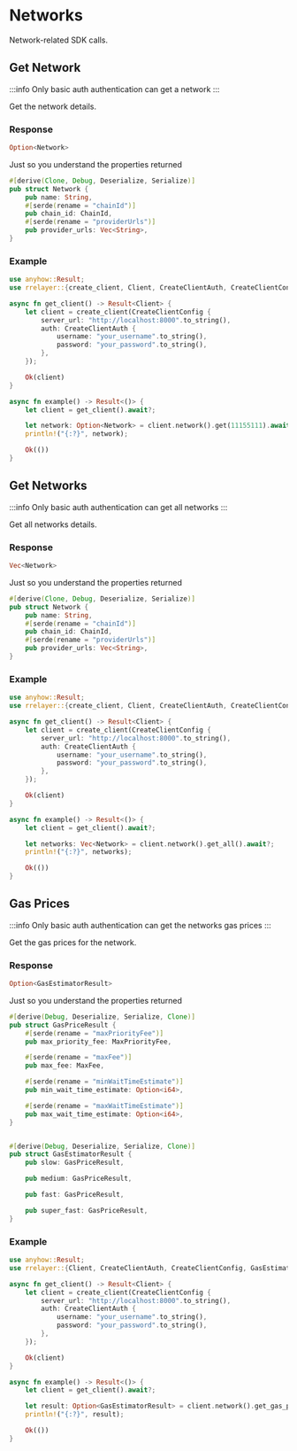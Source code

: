# Networks

Network-related SDK calls.

## Get Network

:::info
Only basic auth authentication can get a network
:::

Get the network details.

### Response

```rs
Option<Network>
```

Just so you understand the properties returned

```rs
#[derive(Clone, Debug, Deserialize, Serialize)]
pub struct Network {
    pub name: String,
    #[serde(rename = "chainId")]
    pub chain_id: ChainId,
    #[serde(rename = "providerUrls")]
    pub provider_urls: Vec<String>,
}
```

### Example

```rs
use anyhow::Result;
use rrelayer::{create_client, Client, CreateClientAuth, CreateClientConfig, Network};

async fn get_client() -> Result<Client> {
    let client = create_client(CreateClientConfig {
        server_url: "http://localhost:8000".to_string(),
        auth: CreateClientAuth {
            username: "your_username".to_string(),
            password: "your_password".to_string(),
        },
    });

    Ok(client)
}

async fn example() -> Result<()> {
    let client = get_client().await?;

    let network: Option<Network> = client.network().get(11155111).await?;
    println!("{:?}", network);

    Ok(())
}

```

## Get Networks

:::info
Only basic auth authentication can get all networks
:::

Get all networks details.

### Response

```rs
Vec<Network>
```

Just so you understand the properties returned

```rs
#[derive(Clone, Debug, Deserialize, Serialize)]
pub struct Network {
    pub name: String,
    #[serde(rename = "chainId")]
    pub chain_id: ChainId,
    #[serde(rename = "providerUrls")]
    pub provider_urls: Vec<String>,
}
```

### Example

```rs
use anyhow::Result;
use rrelayer::{create_client, Client, CreateClientAuth, CreateClientConfig, Network};

async fn get_client() -> Result<Client> {
    let client = create_client(CreateClientConfig {
        server_url: "http://localhost:8000".to_string(),
        auth: CreateClientAuth {
            username: "your_username".to_string(),
            password: "your_password".to_string(),
        },
    });

    Ok(client)
}

async fn example() -> Result<()> {
    let client = get_client().await?;

    let networks: Vec<Network> = client.network().get_all().await?;
    println!("{:?}", networks);

    Ok(())
}
```

## Gas Prices

:::info
Only basic auth authentication can get the networks gas prices
:::

Get the gas prices for the network.

### Response

```rs
Option<GasEstimatorResult>
```

Just so you understand the properties returned

```rs
#[derive(Debug, Deserialize, Serialize, Clone)]
pub struct GasPriceResult {
    #[serde(rename = "maxPriorityFee")]
    pub max_priority_fee: MaxPriorityFee,

    #[serde(rename = "maxFee")]
    pub max_fee: MaxFee,

    #[serde(rename = "minWaitTimeEstimate")]
    pub min_wait_time_estimate: Option<i64>,

    #[serde(rename = "maxWaitTimeEstimate")]
    pub max_wait_time_estimate: Option<i64>,
}


#[derive(Debug, Deserialize, Serialize, Clone)]
pub struct GasEstimatorResult {
    pub slow: GasPriceResult,

    pub medium: GasPriceResult,

    pub fast: GasPriceResult,

    pub super_fast: GasPriceResult,
}
```

### Example

```rs
use anyhow::Result;
use rrelayer::{Client, CreateClientAuth, CreateClientConfig, GasEstimatorResult, create_client};

async fn get_client() -> Result<Client> {
    let client = create_client(CreateClientConfig {
        server_url: "http://localhost:8000".to_string(),
        auth: CreateClientAuth {
            username: "your_username".to_string(),
            password: "your_password".to_string(),
        },
    });

    Ok(client)
}

async fn example() -> Result<()> {
    let client = get_client().await?;

    let result: Option<GasEstimatorResult> = client.network().get_gas_prices(11155111).await?;
    println!("{:?}", result);

    Ok(())
}
```
